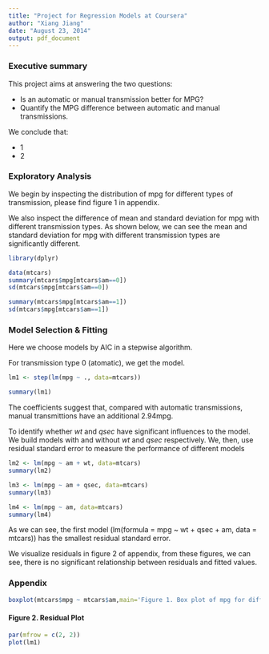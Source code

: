 ```yaml
---
title: "Project for Regression Models at Coursera"
author: "Xiang Jiang"
date: "August 23, 2014"
output: pdf_document
---
```


### Executive summary

This project aims at answering the two questions:

- Is an automatic or manual transmission better for MPG?
- Quantify the MPG difference between automatic and manual transmissions.

We conclude that:

- 1
- 2

### Exploratory Analysis

We begin by inspecting the distribution of mpg for different types of transmission, please find figure 1 in appendix.

We also inspect the difference of mean and standard deviation for mpg with different transmission types.
As shown below, we can see the mean and standard deviation for mpg with different transmission types are significantly different.

```r
library(dplyr)
```
```r
data(mtcars)
summary(mtcars$mpg[mtcars$am==0])
sd(mtcars$mpg[mtcars$am==0])

summary(mtcars$mpg[mtcars$am==1])
sd(mtcars$mpg[mtcars$am==1])
```

### Model Selection & Fitting

Here we choose models by AIC in a stepwise algorithm.

For transmission type 0 (atomatic), we get the model.

```r
lm1 <- step(lm(mpg ~ ., data=mtcars))
```
```r
summary(lm1)
```

The coefficients suggest that, compared with automatic transmissions, manual transmittions have an additional 2.94mpg.

To identify whether *wt* and *qsec* have significant influences to the model. We build models with and without *wt* and *qsec* respectively.
We, then, use residual standard error to measure the performance of different models
```r
lm2 <- lm(mpg ~ am + wt, data=mtcars)
summary(lm2)

lm3 <- lm(mpg ~ am + qsec, data=mtcars)
summary(lm3)

lm4 <- lm(mpg ~ am, data=mtcars)
summary(lm4)
```

As we can see, the first model (lm(formula = mpg ~ wt + qsec + am, data = mtcars)) has the smallest residual standard error.

We visualize residuals in figure 2 of appendix,
from these figures, we can see, there is no significant relationship between residuals and fitted values.

### Appendix

```r
boxplot(mtcars$mpg ~ mtcars$am,main='Figure 1. Box plot of mpg for different transmission', xlab='Transmission', ylab='mpg')
```


#### Figure 2. Residual Plot
```r
par(mfrow = c(2, 2))
plot(lm1)
```
